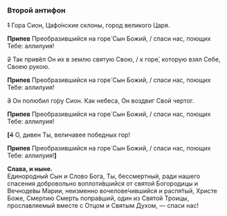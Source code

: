 ### Второй антифон

~~1~~ Гора Сион, Цафо́нские склоны, город великого Царя.

**Припев** Преобразившийся на горе́ Сын Божий, / спаси нас, поющих Тебе: аллилуия!

~~2~~ Так привёл Он их в землю святую Свою, / к горе́, которую взял Себе, Своею рукою.

**Припев** Преобразившийся на горе́ Сын Божий, / спаси нас, поющих Тебе: аллилуия!

~~3~~ Он полюбил го́ру Сион. Как небеса, Он воздвиг Свой чертог.

**Припев** Преобразившийся на горе́ Сын Божий, / спаси нас, поющих Тебе: аллилуия!

**[**~~4~~ О, дивен Ты, величавее победных гор!

**Припев** Преобразившийся на горе́ Сын Божий, / спаси нас, поющих Тебе: аллилуия!**]**

**Слава, и ныне.**  
Единородный Сын и Слово Бога, Ты, бессмертный, ради нашего спасения добровольно воплоти́вшийся от святой Богородицы и Вечноде́вы Марии, неизменно вочелове́чившийся и распя́тый, Христе Боже, Смертию Смерть попра́вший, один из Святой Троицы, прославляемый вместе с Отцом и Святым Духом, — спаси нас!
